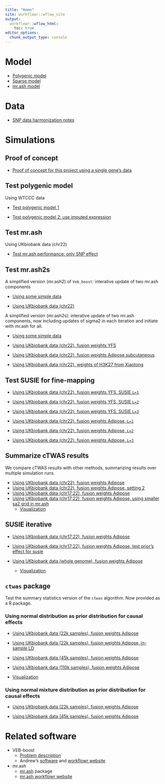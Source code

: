 ```yaml
---
title: "Home"
site: workflowr::wflow_site
output:
  workflowr::wflow_html:
    toc: true
editor_options:
  chunk_output_type: console
---
```


# Model
  * [Polygenic model](polygenic_model.html)
  * [Sparse model](sparse_model.html)
  * [mr.ash model](mrash_model.html)
  
# Data
  * [SNP data harmonization notes](SNP-harmonization.html)

# Simulations

## Proof of concept
  * [Proof of concept for this project using a single gene's data](simulation-singleG.html)

## Test polygenic model
Using WTCCC data

  * [Test polygenic model 1](simulation-WTCCC.html)
  
  * [Test polygenic model 2: use imputed expression](simulation-WTCCC2.html)

## Test mr.ash
Using UKbiobank data (chr22)

  * [Test mr.ash performance: only SNP effect](simulation-mr.ash-ukbchr22.html)

  
## Test mr.ash2s
A simplified version (mr.ash2) of `Veb_boost`: interative update of two mr.ash components

  * [Using some simple data](simulation_simpleveb-boost.html)
  
  * [Using UKbiobank data (chr22)](https://users.rcc.uchicago.edu/~simingz/simulation-simpleveb-boost-ukbchr22.html)
  
  
A simplified version (mr.ash2s): interative update of two mr.ash components, now including updates of sigma2 in each iteration and initiate with mr.ash for all.

  * [Using some simple data](simulation_simpleveb-boost2.html)
  
  * [Using UKbiobank data (chr22), fusion weights YFS ](https://users.rcc.uchicago.edu/~simingz/simulation-simpleveb-boost2-ukbchr22.html)
  
  * [Using UKbiobank data (chr22), fusion weights Adipose subcutaneous](https://users.rcc.uchicago.edu/~simingz/simulation-mr.ash2s-ukbchr22-gtex.adipose.html)
  
  * [Using UKbiobank data (chr22), weights of H3K27 from Xiaotong](https://users.rcc.uchicago.edu/~simingz/simulation-mr.ash2s-ukbchr22-H3K27.html)
  
## Test SUSIE for fine-mapping
  
  * [Using UKbiobank data (chr22), fusion weights YFS,  SUSIE `L=1`](simulation-susie-ukbchr22.html)
  * [Using UKbiobank data (chr22), fusion weights YFS, SUSIE `L=2`](simulation-susie-ukbchr22-L=2.html)
  * [Using UKbiobank data (chr22), fusion weights YFS,  SUSIE `L=3`](simulation-susie-ukbchr22-L=3.html)
  
  * [Using UKbiobank data (chr22), fusion weights Adipose, `L=1`](simulation-susie-ukbchr22-gtex.adipose.html)
  * [Using UKbiobank data (chr22), fusion weights Adipose, `L=2`](simulation-susie-ukbchr22-gtex.adipose-L=2.html)
  * [Using UKbiobank data (chr22), fusion weights Adipose, `L=3`](simulation-susie-ukbchr22-gtex.adipose-L=3.html)
  
## Summarize cTWAS results
We compare cTWAS results with other methods, summarizing results over multiple simulation runs.

  * [Using UKbiobank data (chr22), fusion weights Adipose](simulation-multi-ukbchr22-gtex.adipose.html)
  * [Using UKbiobank data (chr22), fusion weights Adipose, setting 2](simulation-multi-ukbchr22-gtex.adipose2.html)
  * [Using UKbiobank data (chr17:22), fusion weights Adipose](simulation-multi-ukbchr17to22-gtex.adipose.html) 
  * [Using UKbiobank data (chr17:22), fusion weights Adipose, using smaller sa2 grid in mr.ash](simulation-multi-ukbchr17to22-gtex.adipose_sa2_v2.html)
      *   [Visualization](https://users.rcc.uchicago.edu/~simingz/simulation-mr.ash2s-ukbchr17to22-gtex.adipose.html)
 
## SUSIE iterative
*  [Using UKbiobank data (chr17:22), fusion weights Adipose](simulation-susieI-ukbchr17to22-gtex.adipose.html) 
  *  [Using UKbiobank data (chr17:22), fusion weights Adipose, test prior's effect for susie](simulation-multi-ukbchr17to22-gtex.adipose_susieprior.html)
  
* [Using UKbiobank data (whole genome), fusion weights Adipose](simulation-susieI-ukbWG-gtex.adipose_s40.22.html) 
  * [Visualization](simulation-susieI-ukbWG-gtex.adipose_visual.html)


## `ctwas` package
Test the summary statistics version of the `ctwas` algorithm. Now provided as a R package.

### Using normal distribution as prior distribution for causal effects

* [Using UKbiobank data (22k samples), fusion weights Adipose](simulation-ctwas-ukbWG-gtex.adipose_s40.22.html) 
  
* [Using UKbiobank data (22k samples), fusion weights Adipose, in-sample LD](simulation-ctwas-ukbWG-gtex.adipose_s40.22_2.html) 

* [Using UKbiobank data (45k samples), fusion weights Adipose](simulation-ctwas-ukbWG-gtex.adipose_s80.45.html) 

* [Using UKbiobank data (110k samples), fusion weights Adipose](simulation-ctwas-ukbWG-gtex.adipose_s200.113.html) 

  
* [Visualization](simulation-ctwas-ukbWG-gtex.adipose_visual.html)


### Using normal mixture distribution as prior distribution for causal effects

* [Using UKbiobank data (22k samples), fusion weights Adipose](simulation-ctwas-ukbWG-gtex.adipose_s40.22_mixnormal.html)

* [Using UKbiobank data (45k samples), fusion weights Adipose](simulation-ctwas-ukbWG-gtex.adipose_s80.45_mixnormal.html) 


# Related software
  * VEB-boost
    * [Problem description](VEB-boost-fitting.html)
    * Andrew's [software](https://github.com/stephenslab/VEB.Boost) and [workflowr website](https://andrewg3311.github.io/VEB-Boost-workflowR/VEB_Boost_Derivation.html)
    
  * mr.ash
    * [mr.ash](https://github.com/stephenslab/mr.ash.alpha) package
    * [mr.ash workflowr website](https://stephenslab.github.io/mr-ash-workflow/)

